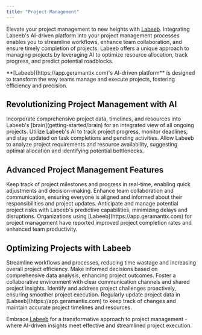 ```yaml
---
title: "Project Management"
---
```


Elevate your project management to new heights with [Labeeb](https://app.geramantix.com). Integrating Labeeb's AI-driven platform into your project management processes enables you to streamline workflows, enhance team collaboration, and ensure timely completion of projects. Labeeb offers a unique approach to managing projects by leveraging AI to optimize resource allocation, track progress, and predict potential roadblocks.

<Note>
    **[Labeeb](https://app.geramantix.com)'s AI-driven platform** is designed to transform the way teams manage and execute projects, fostering efficiency and precision.
</Note>

## Revolutionizing Project Management with AI
<Steps>
    <Step title="Seamless Project Integration">
        Incorporate comprehensive project data, timelines, and resources into Labeeb's [brain](getting-started/brain) for an integrated view of all ongoing projects.
    </Step>
    <Step title="Dynamic Project Tracking">
        Utilize Labeeb's AI to track project progress, monitor deadlines, and stay updated on task completions and pending activities.
    </Step>
    <Step title="AI-Driven Resource Optimization">
        Allow Labeeb to analyze project requirements and resource availability, suggesting optimal allocation and identifying potential bottlenecks.
    </Step>
</Steps>

## Advanced Project Management Features
<AccordionGroup>
    <Accordion title="Real-Time Progress Monitoring" icon="tasks">
        Keep track of project milestones and progress in real-time, enabling quick adjustments and decision-making.
    </Accordion>
    <Accordion title="Collaborative Team Management" icon="users">
        Enhance team collaboration and communication, ensuring everyone is aligned and informed about their responsibilities and project updates.
    </Accordion>
    <Accordion title="Risk Prediction and Management" icon="exclamation-triangle">
        Anticipate and manage potential project risks with Labeeb's predictive capabilities, minimizing delays and disruptions.
    </Accordion>
</AccordionGroup>

<Check>
    Organizations using [Labeeb](https://app.geramantix.com) for project management have reported improved project completion rates and enhanced team productivity.
</Check>

## Optimizing Projects with Labeeb
<CardGroup cols={2}>
    <Card title="Efficient Workflow Management" icon="project-diagram">
        Streamline workflows and processes, reducing time wastage and increasing overall project efficiency.
    </Card>
    <Card title="Data-Driven Decision Making" icon="chart-pie">
        Make informed decisions based on comprehensive data analysis, enhancing project outcomes.
    </Card>
    <Card title="Enhanced Team Collaboration" icon="handshake">
        Foster a collaborative environment with clear communication channels and shared project insights.
    </Card>
    <Card title="Proactive Problem Solving" icon="lightbulb">
        Identify and address project challenges proactively, ensuring smoother project execution.
    </Card>
</CardGroup>

<Tip>
    Regularly update project data in [Labeeb](https://app.geramantix.com) to keep track of changes and maintain accurate project timelines and resources.
</Tip>

Embrace [Labeeb](https://app.geramantix.com) for a transformative approach to project management - where AI-driven insights meet effective and streamlined project execution.

<Snippet file="commercial.mdx" />